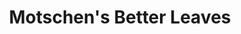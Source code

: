 ---
title: 'Motschen''s Better Leaves'
description: 'Improves the appearance of leaves while maintaining resourcepack and mod compatibility!'
---